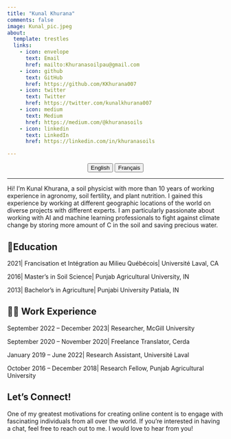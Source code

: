 ```yaml
---
title: "Kunal Khurana"
comments: false
image: Kunal_pic.jpeg
about:
  template: trestles
  links:
    - icon: envelope
      text: Email
      href: mailto:Khuranasoilpau@gmail.com
    - icon: github
      text: GitHub
      href: https://github.com/KKhurana007
    - icon: twitter
      text: Twitter
      href: https://twitter.com/kunalkhurana007         
    - icon: medium
      text: Medium
      href: https://medium.com/@khuranasoils
    - icon: linkedin
      text: LinkedIn
      href: https://linkedin.com/in/khuranasoils 

---
```


<center>

::: {.btn-group role="group" aria-label="About"}
<a href="about.html"> <button type="button" class="btn btn-primary me-md-2 btn-sm">English</button></a> <a href="about-fr.html"> <button type="button" class="btn btn-primary me-md-2 btn-sm">Français</button></a>
:::

</center>

::: {#hero-heading}
---

Hi! I’m Kunal Khurana, a soil physicist with more than 10 years of working experience in agronomy, soil fertility, and plant nutrition. I gained this experience by working at different geographic locations of the world on diverse projects with different experts. I am particularly passionate about working with AI and machine learning professionals to fight against climate change by storing more amount of C in the soil and saving precious water.


## 📝Education

2021| Francisation et Intégration au Milieu Québécois| Université Laval, CA

2016| Master’s in Soil Science| Punjab Agricultural University, IN

2013| Bachelor’s in Agriculture| Punjabi University Patiala, IN


## 🧑‍💼 Work Experience

September 2022 -- December 2023| Researcher, McGill University

September 2020 -- November 2020| Freelance Translator, Cerda

January 2019 -- June 2022| Research Assistant, Université Laval

October 2016 -- December 2018| Research Fellow, Punjab Agricultural University

## Let's Connect!
One of my greatest motivations for creating online content is to engage with fascinating individuals from all over the world. If you're interested in having a chat, feel free to reach out to me. I would love to hear from you!

:::
